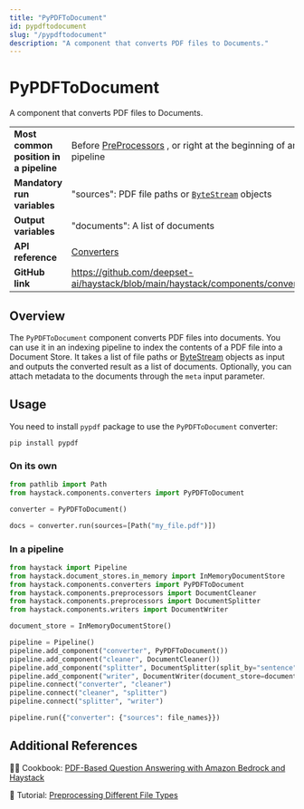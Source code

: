```yaml
---
title: "PyPDFToDocument"
id: pypdftodocument
slug: "/pypdftodocument"
description: "A component that converts PDF files to Documents."
---
```


# PyPDFToDocument

A component that converts PDF files to Documents.

|  |  |
| --- | --- |
| **Most common position in a pipeline** | Before [PreProcessors](../preprocessors.mdx) , or right at the beginning of an indexing pipeline |
| **Mandatory run variables**            | "sources": PDF file paths or [`ByteStream`](../../concepts/data-classes.mdx#bytestresm)  objects             |
| **Output variables**                   | "documents": A list of documents                                                                |
| **API reference**                      | [Converters](/reference/converters-api)                                                                |
| **GitHub link**                        | https://github.com/deepset-ai/haystack/blob/main/haystack/components/converters/pypdf.py      |

## Overview

The `PyPDFToDocument` component converts PDF files into documents. You can use it in an indexing pipeline to index the contents of a PDF file into a Document Store. It takes a list of file paths or [ByteStream](../../concepts/data-classes.mdx#bytestresm) objects as input and outputs the converted result as a list of documents. Optionally, you can attach metadata to the documents through the `meta` input parameter. 

## Usage

You need to install `pypdf` package to use the `PyPDFToDocument` converter:

```shell
pip install pypdf
```

### On its own

```python
from pathlib import Path
from haystack.components.converters import PyPDFToDocument

converter = PyPDFToDocument()

docs = converter.run(sources=[Path("my_file.pdf")])
```

### In a pipeline

```python
from haystack import Pipeline
from haystack.document_stores.in_memory import InMemoryDocumentStore
from haystack.components.converters import PyPDFToDocument
from haystack.components.preprocessors import DocumentCleaner
from haystack.components.preprocessors import DocumentSplitter
from haystack.components.writers import DocumentWriter

document_store = InMemoryDocumentStore()

pipeline = Pipeline()
pipeline.add_component("converter", PyPDFToDocument())
pipeline.add_component("cleaner", DocumentCleaner())
pipeline.add_component("splitter", DocumentSplitter(split_by="sentence", split_length=5))
pipeline.add_component("writer", DocumentWriter(document_store=document_store))
pipeline.connect("converter", "cleaner")
pipeline.connect("cleaner", "splitter")
pipeline.connect("splitter", "writer")

pipeline.run({"converter": {"sources": file_names}})
```

## Additional References

🧑‍🍳 Cookbook: [PDF-Based Question Answering with Amazon Bedrock and Haystack](https://haystack.deepset.ai/cookbook/amazon_bedrock_for_documentation_qa)

📓 Tutorial: [Preprocessing Different File Types](https://haystack.deepset.ai/tutorials/30_file_type_preprocessing_index_pipeline)